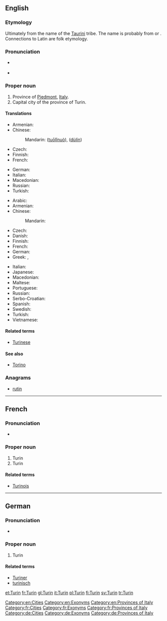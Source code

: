 ==English==

===Etymology===
Ultimately from the name of the [[w:Taurini|Taurini]] tribe.  The name is probably from {{etyl|cel-pro|en}} {{m|cel-pro|*tur||water}} or {{m|cel-pro|*tauro||mountain}}.  Connections to Latin {{term|taurus||bull|lang=la}} are folk etymology.

===Pronunciation===
* {{a|UK}} {{IPA|/tjɜː(ɹ)ˈɪn/|lang=en}}
* {{rhymes|ɪn|lang=en}}

===Proper noun===
{{en-proper noun}}

# Province of [[Piedmont]], [[Italy]].
# Capital city of the province of Turin.

====Translations====
{{trans-top|province}}
* Armenian: {{t|hy|Թուրին}}
* Chinese:
*: Mandarin: {{zh-ts|托里諾|托里诺}} ([[tuō]][[lǐ]][[nuò]]), {{zh-ts|杜林|杜林}} ([[dù]][[lín]])
* Czech: {{t+|cs|Turín|m}}
* Finnish: {{t+|fi|Torino}}
* French: {{t+|fr|Turin}}
{{trans-mid}}
* German: {{t|de|Turin}}
* Italian: {{t+|it|Torino}}
* Macedonian: {{t|mk|Торино|n|tr=Toríno}}
* Russian: {{t+|ru|Тури́н}}
* Turkish: {{t+|tr|Torino}}
{{trans-bottom}}

{{trans-top|city}}
* Arabic: {{t|ar|تُورِينُو|m|tr=turīnū}}
* Armenian: {{t|hy|Թուրին}}
* Chinese:
*: Mandarin: {{t|cmn|杜林|tr=Dùlín|sc=Hani}}
* Czech: {{t+|cs|Turín|m}}
* Danish: {{t|da|Torino|c}}
* Finnish: {{t+|fi|Torino}}
* French: {{t+|fr|Turin|f}}
* German: {{t|de|Turin|n}}
* Greek: {{t+|el|Τορίνο|n|sc=Grek}}, {{t|el|Τουρίνο|n|sc=Grek}}
{{trans-mid}}
* Italian: {{t+|it|Torino|f}}
* Japanese: {{t|ja|トリノ|tr=Torino}}
* Macedonian: {{t|mk|Торино|n|tr=Toríno}}
* Maltese: {{t|mt|Turin}}
* Portuguese: {{t|pt|Turim}}
* Russian: {{t+|ru|Тури́н|m}}
* Serbo-Croatian: {{t|sh|Torino}}
* Spanish: {{t+|es|Turín|m}}
* Swedish: {{t+|sv|Turin}}
* Turkish: {{t+|tr|Torino}}
* Vietnamese: {{t|vi|Torino}}
{{trans-bottom}}

====Related terms====
* [[Turinese]]

====See also====
* [[Torino]]

===Anagrams===
* [[rutin#English|rutin]]

[[Category:en:Cities]]
[[Category:en:Exonyms]]
[[Category:en:Provinces of Italy]]

----

==French==

===Pronunciation===
* {{IPA|/tyrɛ̃/|lang=fr}}

===Proper noun===
{{fr-proper noun}}

# Turin {{gloss|province}}
# Turin {{gloss|city}}

====Related terms====
* [[Turinois]]

[[Category:fr:Cities]]
[[Category:fr:Exonyms]]
[[Category:fr:Provinces of Italy]]

----

==German==

===Pronunciation===
* {{IPA|/tuˈriːn/|lang=de}}

===Proper noun===
{{head|de|proper noun}}

# Turin

====Related terms====
* [[Turiner]]
* [[turinisch]]

[[Category:de:Cities]]
[[Category:de:Exonyms]]
[[Category:de:Provinces of Italy]]

[[et:Turin]]
[[fr:Turin]]
[[gl:Turin]]
[[it:Turin]]
[[pl:Turin]]
[[fi:Turin]]
[[sv:Turin]]
[[tr:Turin]]